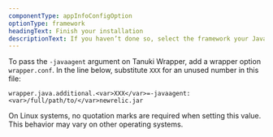 ```yaml
---
componentType: appInfoConfigOption
optionType: framework 
headingText: Finish your installation
descriptionText: If you haven’t done so, select the framework your Java app is using.
---
```


To pass the `-javaagent` argument on Tanuki Wrapper, add a wrapper option `wrapper.conf`. In the line below, substitute `XXX` for an unused number in this file:

```
wrapper.java.additional.<var>XXX</var>=-javaagent:<var>/full/path/to/</var>newrelic.jar
```

<Callout variant="tip">
On Linux systems, no quotation marks are required when setting this value. This behavior may vary on other operating systems.
</Callout>